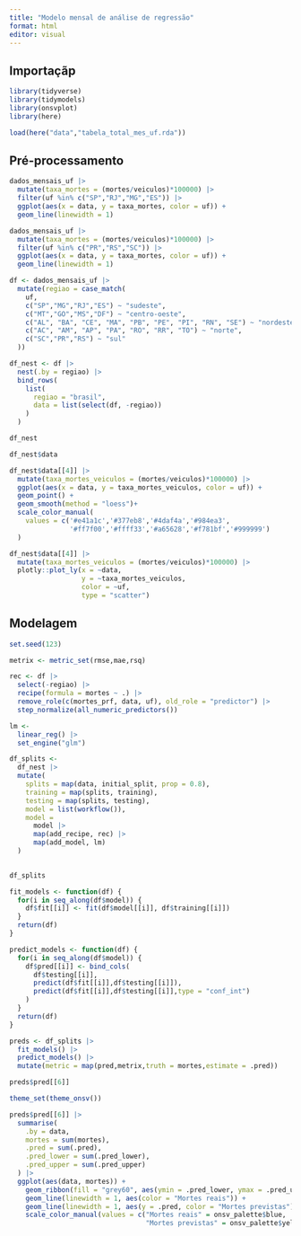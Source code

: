 ```yaml
---
title: "Modelo mensal de análise de regressão"
format: html
editor: visual
---
```


## Importaçãp

```r
library(tidyverse)
library(tidymodels)
library(onsvplot)
library(here)
```

```r
load(here("data","tabela_total_mes_uf.rda"))
```

## Pré-processamento

```r
dados_mensais_uf |> 
  mutate(taxa_mortes = (mortes/veiculos)*100000) |> 
  filter(uf %in% c("SP","RJ","MG","ES")) |>
  ggplot(aes(x = data, y = taxa_mortes, color = uf)) +
  geom_line(linewidth = 1)
```

```r
dados_mensais_uf |> 
  mutate(taxa_mortes = (mortes/veiculos)*100000) |> 
  filter(uf %in% c("PR","RS","SC")) |>
  ggplot(aes(x = data, y = taxa_mortes, color = uf)) +
  geom_line(linewidth = 1)
```

```r
df <- dados_mensais_uf |> 
  mutate(regiao = case_match(
    uf,
    c("SP","MG","RJ","ES") ~ "sudeste",
    c("MT","GO","MS","DF") ~ "centro-oeste",
    c("AL", "BA", "CE", "MA", "PB", "PE", "PI", "RN", "SE") ~ "nordeste",
    c("AC", "AM", "AP", "PA", "RO", "RR", "TO") ~ "norte",
    c("SC","PR","RS") ~ "sul"
  ))

df_nest <- df |> 
  nest(.by = regiao) |> 
  bind_rows(
    list(
      regiao = "brasil",
      data = list(select(df, -regiao))
    )
  )
```

```r
df_nest
```

```r
df_nest$data
```

```r
df_nest$data[[4]] |> 
  mutate(taxa_mortes_veiculos = (mortes/veiculos)*100000) |> 
  ggplot(aes(x = data, y = taxa_mortes_veiculos, color = uf)) +
  geom_point() +
  geom_smooth(method = "loess")+
  scale_color_manual(
    values = c('#e41a1c','#377eb8','#4daf4a','#984ea3',
               '#ff7f00','#ffff33','#a65628','#f781bf','#999999')
  )
```

```r
df_nest$data[[4]] |> 
  mutate(taxa_mortes_veiculos = (mortes/veiculos)*100000) |> 
  plotly::plot_ly(x = ~data,
                  y = ~taxa_mortes_veiculos, 
                  color = ~uf, 
                  type = "scatter")
```

## Modelagem

```r
set.seed(123)

metrix <- metric_set(rmse,mae,rsq)

rec <- df |> 
  select(-regiao) |> 
  recipe(formula = mortes ~ .) |> 
  remove_role(c(mortes_prf, data, uf), old_role = "predictor") |> 
  step_normalize(all_numeric_predictors())

lm <- 
  linear_reg() |> 
  set_engine("glm")

df_splits <- 
  df_nest |> 
  mutate(
    splits = map(data, initial_split, prop = 0.8),
    training = map(splits, training),
    testing = map(splits, testing),
    model = list(workflow()),
    model = 
      model |> 
      map(add_recipe, rec) |> 
      map(add_model, lm)
  ) 
  

df_splits
```

```r
fit_models <- function(df) {
  for(i in seq_along(df$model)) {
    df$fit[[i]] <- fit(df$model[[i]], df$training[[i]])
  }
  return(df)
}

predict_models <- function(df) {
  for(i in seq_along(df$model)) {
    df$pred[[i]] <- bind_cols(
      df$testing[[i]],
      predict(df$fit[[i]],df$testing[[i]]),
      predict(df$fit[[i]],df$testing[[i]],type = "conf_int")
    )
  }
  return(df)
}
```

```r
preds <- df_splits |> 
  fit_models() |> 
  predict_models() |> 
  mutate(metric = map(pred,metrix,truth = mortes,estimate = .pred))

preds$pred[[6]]
```

```r
theme_set(theme_onsv())

preds$pred[[6]] |> 
  summarise(
    .by = data,
    mortes = sum(mortes),
    .pred = sum(.pred),
    .pred_lower = sum(.pred_lower),
    .pred_upper = sum(.pred_upper)
  ) |> 
  ggplot(aes(data, mortes)) +
    geom_ribbon(fill = "grey60", aes(ymin = .pred_lower, ymax = .pred_upper)) +
    geom_line(linewidth = 1, aes(color = "Mortes reais")) +
    geom_line(linewidth = 1, aes(y = .pred, color = "Mortes previstas")) +
    scale_color_manual(values = c("Mortes reais" = onsv_palette$blue,
                                  "Mortes previstas" = onsv_palette$yellow))
```
